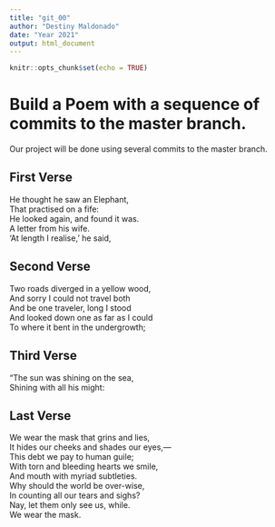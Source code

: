 ```yaml
---
title: "git_00"
author: "Destiny Maldonado"
date: "Year 2021"
output: html_document
---
```


```r
knitr::opts_chunk$set(echo = TRUE)
```
# Build a Poem with a sequence of commits to the master branch.
Our project will be done using several commits to the master branch.
<!-- Do not modify or change any text in "!--" bracketed areas such as this --- these are instructions to
you, if you change any of this the git program will notice it and compromise your git merging strategy !-->

## First Verse 
<!--Put the first five lines of a poem by Lewis Carrol in this section!-->

He thought he saw an Elephant,    
That practised on a fife:    
He looked again, and found it was.     
A letter from his wife.     
‘At length I realise,’ he said,    

## Second Verse
<!--Put the first five lines of a poem by Robert Frost here!-->

Two roads diverged in a yellow wood,  
And sorry I could not travel both  
And be one traveler, long I stood  
And looked down one as far as I could  
To where it bent in the undergrowth;  


## Third Verse
<!--Put the first two verses of The Walrus and the Carpenter here!-->

"The sun was shining on the sea,  
Shining with all his might:    

## Last Verse
<!--Put a short poem of your choice 8-20 lines,here!-->

We wear the mask that grins and lies,  
It hides our cheeks and shades our eyes,—  
This debt we pay to human guile;  
With torn and bleeding hearts we smile,  
And mouth with myriad subtleties.  
Why should the world be over-wise,  
In counting all our tears and sighs?  
Nay, let them only see us, while.   
We wear the mask.    